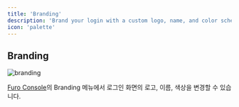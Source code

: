 ```yaml
---
title: 'Branding'
description: 'Brand your login with a custom logo, name, and color scheme.'
icon: 'palette'
---
```


## Branding

<img src="/images/branding.png" alt="branding" />

[Furo Console](https://console.furo.one)의 Branding 메뉴에서 로그인 화면의 로고, 이름, 색상을 변경할 수 있습니다.
